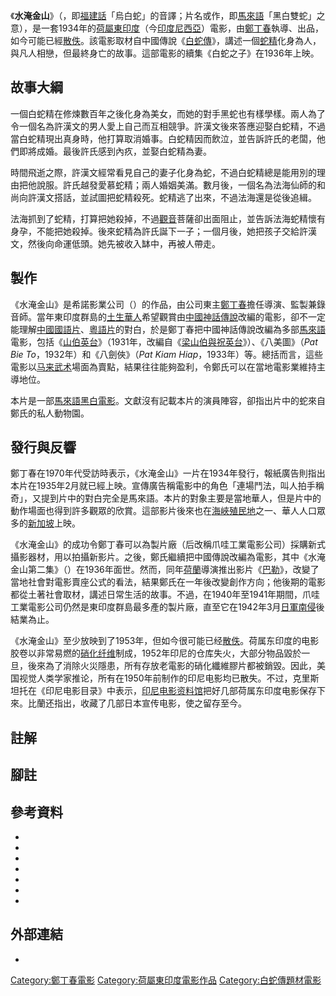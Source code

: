 {{Infobox film
| name      = 水淹金山<br/>Ouw Peh Tjoa
| image     = Ouw peh tjoa.jpg
| image size   = 
| border     = 
| alt      = 電影《水淹金山》的黑白一開海報
| caption    = {{en-link|一開海報|One sheet}}
| director    = [[鄭丁春|鄭丁春]]
| producer    = 鄭丁春
| writer     = 
| starring    = 
| music     = 
| cinematography = 鄭丁春
| editing    = 
| studio     = 希諾影業公司
| distributor  = 
| released    = {{Film date|1934|||荷屬東印度|df=yes}}
| runtime    = 
| country    = {{flag|Dutch East Indies}}
| language    = [[馬來語|馬來語]]
| budget     = 
| gross     = 
}}
《'''水淹金山'''》{{sfn|Filmindonesia.or.id, Ouw Peh Tjoa}}（{{lang-nan|Ouw Peh Tjoa}}{{efn|以[[范歐普豪伊森拼音系統|范歐普豪伊森拼音系統]]拼寫；[[白話字|白話字]]正寫法為O͘ Pe̍h Chôa}}，即[[泉漳片|福建話]]「烏白蛇」的音譯；片名或作{{lang|ms|''Doea Siloeman Oeler Poeti en Item''}}，即[[馬來語|馬來語]]「黑白雙蛇」之意），是一套1934年的[[荷屬東印度|荷屬東印度]]（今[[印度尼西亞|印度尼西亞]]）電影，由[[鄭丁春|鄭丁春]]執導、出品，如今可能已經[[散失電影|散佚]]。該電影取材自中國傳說《[[白蛇傳|白蛇傳]]》，講述一個[[蛇精|蛇精]]化身為人，與凡人相戀，但最終身亡的故事。這部電影的續集《白蛇之子》在1936年上映。

== 故事大綱 ==
一個白蛇精在修煉數百年之後化身為美女，而她的對手黑蛇也有樣學樣。兩人為了令一個名為許漢文的男人愛上自己而互相競爭。許漢文後來答應迎娶白蛇精，不過當白蛇精現出真身時，他打算取消婚事。白蛇精因而飲泣，並告訴許氏的老闆，他們即將成婚。最後許氏感到內疚，並娶白蛇精為妻。

時間飛逝之際，許漢文經常看見自己的妻子化身為蛇，不過白蛇精總是能用別的理由把他說服。許氏越發愛慕蛇精；兩人婚姻美滿。數月後，一個名為法海仙師的和尚向許漢文搭話，並試圖把蛇精殺死。蛇精逃了出來，不過法海還是從後追緝。

法海抓到了蛇精，打算把她殺掉，不過[[觀音|觀音]]菩薩卻出面阻止，並告訴法海蛇精懷有身孕，不能把她殺掉。後來蛇精為許氏誕下一子；一個月後，她把孩子交給許漢文，然後向命運低頭。她先被收入缽中，再被人帶走{{efn|這部電影的故事大綱是從{{harvnb|Filmindonesia.or.id, Ouw Peh Tjoa}}和{{harvnb|Biran|2009|pp=148–149}}歸納出來的。}}。

== 製作 ==
《水淹金山》是希諾影業公司（{{lang|en|Cino Motion Pictures}}）的作品，由公司東主[[鄭丁春|鄭丁春]]擔任導演、監製兼錄音師{{sfn|Filmindonesia.or.id, Ouw Peh Tjoa}}。當年東印度群島的[[峇峇娘惹|土生華人]]希望觀賞由[[中國神話|中國神話傳說]]改編的電影，卻不一定能理解[[中華民國_(1912年－1949年)|中國]][[國語片|國語片]]、[[粵語片|粵語片]]的對白{{sfn|Biran|2012|p=276}}，於是鄭丁春把中國神話傳說改編為多部[[馬來語|馬來語]]電影，包括《[[山伯英台_(1931年電影)|山伯英台]]》（1931年，改編自《[[梁山伯與祝英台|梁山伯與祝英台]]》）、《八美圖》（''Pat Bie To''，1932年）和《八劍俠》（''Pat Kiam Hiap''，1933年）等{{sfn|Hutari 2011, Sejarah Awal}}。總括而言，這些電影以[[马来武术|马来武术]]場面為賣點，結果往往能夠盈利，令鄭氏可以在當地電影業維持主導地位{{sfn|Biran|2009|pp=147–150}}。

本片是一部[[馬來語|馬來語]][[黑白電影|黑白電影]]。文獻沒有記載本片的演員陣容{{sfn|Filmindonesia.or.id, Ouw Peh Tjoa}}，卻指出片中的蛇來自鄭氏的私人動物園{{sfn|Biran|2012|p=276}}。

== 發行與反響 ==
鄭丁春在1970年代受訪時表示，《水淹金山》一片在1934年發行{{sfn|Biran|2009|pp=147–150}}，報紙廣告則指出本片在1935年2月就已經上映{{sfn|De Indische Courant 1935, (untitled)}}。宣傳廣告稱電影中的角色「連場鬥法，叫人拍手稱奇」{{sfn|Biran|2009|p=149}}，又提到片中的對白完全是馬來語{{sfn|Filmindonesia.or.id, Ouw Peh Tjoa}}。本片的對象主要是當地華人，但是片中的動作場面也得到許多{{en-link|印尼原住民|Native Indonesians|土著}}觀眾的欣賞{{sfn|Biran|2009|pp=147–150}}。這部影片後來也在[[海峽殖民地|海峽殖民地]]之一、華人人口眾多的[[新加坡|新加坡]]上映{{sfn|Biran|2009|p=148}}。

《水淹金山》的成功令鄭丁春可以為製片廠（后改稱爪哇工業電影公司）採購新式攝影器材，用以拍攝新影片{{sfn|Biran|2009|p=150}}。之後，鄭氏繼續把中國傳說改編為電影，其中《水淹金山第二集》（{{lang|id|''Anaknja Siloeman Oeler Poeti''}}）在1936年面世。然而，同年[[荷蘭|荷蘭]]導演{{en-link|阿尔贝特·巴林克|Albert Balink}}推出影片《[[巴勒_(電影)|巴勒]]》，改變了當地社會對電影賣座公式的看法，結果鄭氏在一年後改變創作方向；他後期的電影都從土著社會取材，講述日常生活的故事{{sfn|Biran|2009|pp=147–150}}。不過，在1940年至1941年期間，爪哇工業電影公司仍然是東印度群島最多產的製片廠，直至它在1942年3月[[荷屬東印度日佔時期|日軍南侵]]後結業為止{{sfn|Biran|2009|pp=217, 319, 332}}。

《水淹金山》至少放映到了1953年{{sfn|Pelita Rakjat 1948, (untitled)}}，但如今很可能已经[[散失电影|散佚]]。荷属东印度的电影胶卷以非常易燃的[[硝化纤维|硝化纤维]]制成，1952年印尼{{en-link|國家電影製片廠|Produksi Film Negara}}的仓库失火，大部分物品毀於一旦，後來為了消除火災隱患，所有存放老電影的硝化纖維膠片都被銷毀{{Sfn|Biran|2012|p=291}}。因此，美国视觉人类学家{{en-link|卡尔·G·海德|Karl G. Heider}}推论，所有在1950年前制作的印尼电影均已散失{{Sfn|Heider|1991|p=14}}。不过，克里斯坦托在《印尼电影目录》中表示，[[印尼電影資料館|印尼电影资料馆]]把好几部荷属东印度电影保存下來。比蘭还指出，{{en-link|荷兰政府新闻处|Netherlands Government Information Service}}收藏了几部日本宣传电影，使之留存至今{{Sfn|Biran|2009|p=351}}。

== 註解 ==
{{notelist|iger=}}

== 腳註 ==
{{reflist|30em}}

== 參考資料 ==
{{refbegin|colwidth=25em}}
*{{cite book
 |title=Sejarah Film 1900–1950: Bikin Film di Jawa
 |language=id
 |last=Biran
 |first=Misbach Yusa
 |location=Jakarta
 |publisher=Komunitas Bamboo working with the Jakarta Art Council
 |year=2009
 |isbn=978-979-3731-58-2
 |ref=harv
}}
*{{cite book
 |title=Indonesia dalam Arus Sejarah: Masa Pergerakan Kebangsaan
 |language=id
 |last=Biran
 |first=Misbach Yusa
 |chapter=Film di Masa Kolonial
 |publisher=Ministry of Education and Culture
 |year=2012
 |pages=268–93
 |isbn=978-979-9226-97-6
 |ref=harv
}}
*{{cite book
 |url=http://books.google.ca/books?id=m4DVrBo91lEC
 |title=Indonesian Cinema: National Culture on Screen
 |isbn=978-0-8248-1367-3
 |author1=Heider
 |first1=Karl G
 |year=1991
 |publisher=University of Hawaii Press
 |location=Honolulu
 |ref=harv
 |access-date=2014-09-29
 |archive-date=2014-10-27
 |archive-url=https://web.archive.org/web/20141027043231/http://books.google.ca/books?id=m4DVrBo91lEC
 |dead-url=no
 }}
* {{cite web
 |last        = Hutari
 |first       = Fandy
 |title       = Sejarah Awal Industri Film di Hindia Belanda
 |language    = id
 |url         = http://www.jakartabeat.net/humaniora/kanal-humaniora/sejarah/item/684-sejarah-awal-industri-film-di-hindia-belanda?tmpl=component&print=1#.UMc9SndPP1I
 |work        = Jakarta Beat
 |location    = Jakarta
 |date        = 2011-11-05
 |accessdate  = 2012-12-11
 |archiveurl  = https://www.webcitation.org/6CpgFNbPL?url=http://www.jakartabeat.net/humaniora/kanal-humaniora/sejarah/item/684-sejarah-awal-industri-film-di-hindia-belanda?tmpl=component#.UMc9SndPP1I
 |archivedate = 2012-12-11
 |ref         = {{sfnRef|Hutari 2011, Sejarah Awal}}
 |deadurl     = yes
}}
* {{cite web
 |title       = Ouw Peh Tjoa
 |language    = id
 |url         = http://filmindonesia.or.id/movie/title/lf-o010-34-734153_ouw-peh-tjoa#.UAycyaDE_Mw
 |work        = filmindonesia.or.id
 |publisher   = Konfiden Foundation
 |location    = Jakarta
 |accessdate  = 2012-07-23
 |archiveurl  = https://www.webcitation.org/69MKsP77m?url=http://filmindonesia.or.id/movie/title/lf-o010-34-734153_ouw-peh-tjoa#.UAycyaDE_Mw
 |archivedate = 2012-07-23
 |ref         = {{sfnRef|Filmindonesia.or.id, Ouw Peh Tjoa}}
 |deadurl     = no
}}
*{{Cite news
 |title=(untitled)
 |work=De Indische Courant
 |date=1935-02-05
 |url=http://kranten.kb.nl/view/article/id/ddd%3A010284762%3Ampeg21%3Ap013%3Aa0247
 |page=13
 |publisher=[s.n.]
 |location=Surabaya
 |ref={{sfnRef|De Indische Courant 1935, (untitled)}}
 |language=nl
 |accessdate=2014-09-29
 |archive-date=2013-09-27
 |archive-url=https://web.archive.org/web/20130927172739/http://kranten.kb.nl/view/article/id/ddd%3A010284762%3Ampeg21%3Ap013%3Aa0247
 |dead-url=no
 }}
*{{Cite news
 |title=(untitled)
 |work=De Nieuwsgier
 |date=1953-01-26
 |url=http://kranten.kb.nl/view/article/id/ddd%3A010477134%3Ampeg21%3Ap003%3Aa0055
 |page=3
 |publisher=[s.n.]
 |location=Jakarta
 |ref={{sfnRef|De Nieuwsgier 1953, (untitled)}}
 |language=nl
 |accessdate=2014-09-29
 |archive-date=2013-09-27
 |archive-url=https://web.archive.org/web/20130927172635/http://kranten.kb.nl/view/article/id/ddd%3A010477134%3Ampeg21%3Ap003%3Aa0055
 |dead-url=no
 }}
{{refend}}

== 外部連結 ==
*{{IMDb title|1846690|水淹金山}}
{{白蛇传}}
{{Portal bar|電影|荷蘭}}

[[Category:鄭丁春電影|Category:鄭丁春電影]]
[[Category:荷屬東印度電影作品|Category:荷屬東印度電影作品]]
[[Category:白蛇傳題材電影|Category:白蛇傳題材電影]]